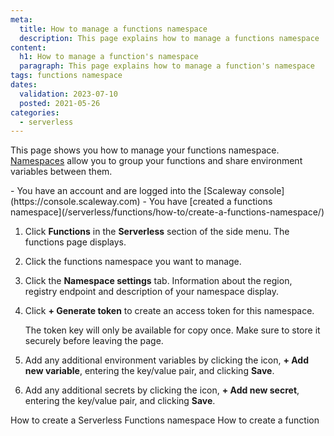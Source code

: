 ```yaml
---
meta:
  title: How to manage a functions namespace
  description: This page explains how to manage a functions namespace
content:
  h1: How to manage a function's namespace
  paragraph: This page explains how to manage a function's namespace
tags: functions namespace 
dates:
  validation: 2023-07-10
  posted: 2021-05-26
categories:
  - serverless
---
```


This page shows you how to manage your functions namespace. [Namespaces](/serverless/functions/concepts/#namespace) allow you to group your functions and share environment variables between them.

<Macro id="iam-requirements" />

<Message type="requirement">
  - You have an account and are logged into the [Scaleway console](https://console.scaleway.com)
  - You have [created a functions namespace](/serverless/functions/how-to/create-a-functions-namespace/)
</Message>

1. Click **Functions** in the **Serverless** section of the side menu. The functions page displays.
2. Click the functions namespace you want to manage. 
3. Click the **Namespace settings** tab. Information about the region, registry endpoint and description of your namespace display.
4. Click **+ Generate token** to create an access token for this namespace.

    <Message type="important">
    The token key will only be available for copy once. Make sure to store it securely before leaving the page.
    </Message>

5. Add any additional environment variables by clicking the <Icon name="edit" /> icon, **+ Add new variable**, entering the key/value pair, and clicking **Save**.
6. Add any additional secrets by clicking the <Icon name="edit" /> icon, **+ Add new secret**, entering the key/value pair, and clicking **Save**.

<Navigation>
  <PreviousButton to="/serverless/functions/how-to/create-a-functions-namespace/">How to create a Serverless Functions namespace</PreviousButton>
  <NextButton to="/serverless/functions/how-to/create-a-function/">How to create a function</NextButton>
</Navigation>
